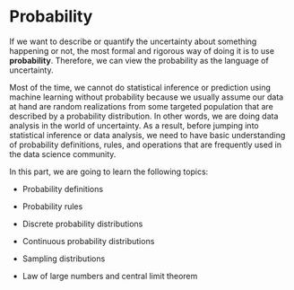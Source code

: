 # Probability {#sec-prob}

If we want to describe or quantify the uncertainty about something happening or not, the most formal and rigorous way of doing it is to use **probability**. Therefore, we can view the probability as the language of uncertainty. 

Most of the time, we cannot do statistical inference or prediction using machine learning without probability because we usually assume our data at hand are random realizations from some targeted population that are described by a probability distribution. In other words, we are doing data analysis in the world of uncertainty. As a result, before jumping into statistical inference or data analysis, we need to have basic understanding of probability definitions, rules, and operations that are frequently used in the data science community.

In this part, we are going to learn the following topics:

- Probability definitions

- Probability rules

- Discrete probability distributions

- Continuous probability distributions

- Sampling distributions

- Law of large numbers and central limit theorem
